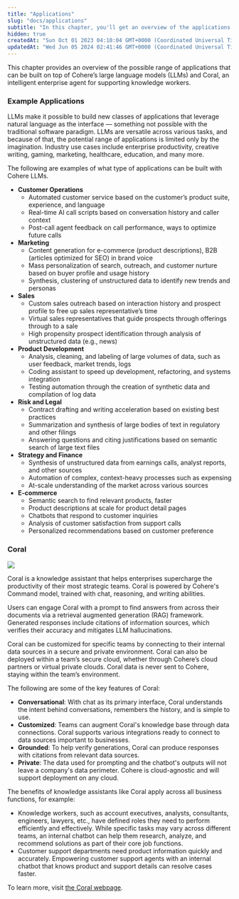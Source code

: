 ```yaml
---
title: "Applications"
slug: "docs/applications"
subtitle: "In this chapter, you'll get an overview of the applications that can be built with Cohere."
hidden: true
createdAt: "Sun Oct 01 2023 04:10:04 GMT+0000 (Coordinated Universal Time)"
updatedAt: "Wed Jun 05 2024 02:41:46 GMT+0000 (Coordinated Universal Time)"
---
```

This chapter provides an overview of the possible range of applications that can be built on top of Cohere’s large language models (LLMs) and Coral, an intelligent enterprise agent for supporting knowledge workers.

### Example Applications

LLMs make it possible to build new classes of applications that leverage natural language as the interface — something not possible with the traditional software paradigm. LLMs are versatile across various tasks, and because of that, the potential range of applications is limited only by the imagination. Industry use cases include enterprise productivity, creative writing, gaming, marketing, healthcare, education, and many more.

The following are examples of what type of applications can be built with Cohere LLMs.

- **Customer Operations**
  - Automated customer service based on the customer’s product suite, experience, and language
  - Real-time AI call scripts based on conversation history and caller context
  - Post-call agent feedback on call performance, ways to optimize future calls
- **Marketing**
  - Content generation for e-commerce (product descriptions), B2B (articles optimized for SEO) in brand voice
  - Mass personalization of search, outreach, and customer nurture based on buyer profile and usage history
  - Synthesis, clustering of unstructured data to identify new trends and personas
- **Sales**
  - Custom sales outreach based on interaction history and prospect profile to free up sales representative’s time
  - Virtual sales representatives that guide prospects through offerings through to a sale
  - High propensity prospect identification through analysis of unstructured data (e.g., news)
- **Product Development**
  - Analysis, cleaning, and labeling of large volumes of data, such as user feedback, market trends, logs
  - Coding assistant to speed up development, refactoring, and systems integration
  - Testing automation through the creation of synthetic data and compilation of log data
- **Risk and Legal**
  - Contract drafting and writing acceleration based on existing best practices
  - Summarization and synthesis of large bodies of text in regulatory and other filings
  - Answering questions and citing justifications based on semantic search of large text files
- **Strategy and Finance**
  - Synthesis of unstructured data from earnings calls, analyst reports, and other sources
  - Automation of complex, context-heavy processes such as expensing
  - At-scale understanding of the market across various sources
- **E-commerce**
  - Semantic search to find relevant products, faster
  - Product descriptions at scale for product detail pages
  - Chatbots that respond to customer inquiries
  - Analysis of customer satisfaction from support calls
  - Personalized recommendations based on customer preference

### Coral

<img src='../../../assets/images/bcc0ff7-coral.png' />


Coral is a knowledge assistant that helps enterprises supercharge the productivity of their most strategic teams. Coral is powered by Cohere's Command model, trained with chat, reasoning, and writing abilities.

Users can engage Coral with a prompt to find answers from across their documents via a retrieval augmented generation (RAG) framework. Generated responses include citations of information sources, which verifies their accuracy and mitigates LLM hallucinations.

Coral can be customized for specific teams by connecting to their internal data sources in a secure and private environment. Coral can also be deployed within a team’s secure cloud, whether through Cohere’s cloud partners or virtual private clouds. Coral data is never sent to Cohere, staying within the team’s environment.

The following are some of the key features of Coral:

- **Conversational**: With chat as its primary interface, Coral understands the intent behind conversations, remembers the history, and is simple to use.
- **Customized**: Teams can augment Coral's knowledge base through data connections. Coral supports various integrations ready to connect to data sources important to businesses.
- **Grounded**: To help verify generations, Coral can produce responses with citations from relevant data sources.
- **Private**: The data used for prompting and the chatbot's outputs will not leave a company's data perimeter. Cohere is cloud-agnostic and will support deployment on any cloud.

The benefits of knowledge assistants like Coral apply across all business functions, for example:

- Knowledge workers, such as account executives, analysts, consultants, engineers, lawyers, etc., have defined roles they need to perform efficiently and effectively. While specific tasks may vary across different teams, an internal chatbot can help them research, analyze, and recommend solutions as part of their core job functions.
- Customer support departments need product information quickly and accurately. Empowering customer support agents with an internal chatbot that knows product and support details can resolve cases faster.

To learn more, visit [the Coral webpage](https://cohere.com/coral).
